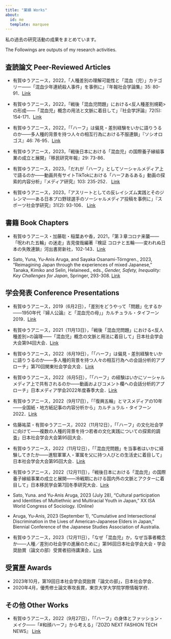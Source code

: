 ```yaml
---
title: "業績 Works"
about:
  id: me
  template: marquee
---
```

私の過去の研究活動の成果をまとめています。

The Followings are outputs of my research activities.

## 査読論文 Peer-Reviewed Articles
- 有賀ゆうアニース，2022，「人種差別の理解可能性と「混血（児）」カテゴリー――「混血少年連続殺人事件」を事例に」『年報社会学論集』35: 80-91．[Link](https://doi.org/10.5690/kantoh.2022.80)

- 有賀ゆうアニース，2022，「戦後「混血児問題」における<反人種差別規範>の形成――「混血児」概念の用法と文脈に着目して」『社会学評論』72(5): 154-171．[Link](https://doi.org/10.4057/jsr.73.154)

- 有賀ゆうアニース，2022，「「ハーフ」は偏見・差別経験をいかに語りうるのか――多人種的背景を持つ人々の相互行為における不服連鎖」『ソシオロゴス』46: 76-95．[Link](https://www.l.u-tokyo.ac.jp/~slogos/archive/46/46_ariga.pdf)

- 有賀ゆうアニース，2023，「戦後日本における「混血児」の国際養子縁組事業の成立と展開」『移民研究年報』29: 73-86．

- 有賀ゆうアニース，2023，「だれが「ハーフ」としてソーシャルメディア上で語るのか――動画共有サイトTikTokにおける「ハーフあるある」動画の探索的内容分析」『メディア研究』103: 235-252． [Link](https://www.jstage.jst.go.jp/article/jamsmedia/103/0/103_235/_article/-char/ja)

- 有賀ゆうアニース，2023，「アスリートとしての反レイシズム実践とそのジレンマ――ある日本プロ野球選手のソーシャルメディア投稿を事例に」『スポーツ社会学研究』31(2): 93-106． [Link](https://www.jstage.jst.go.jp/article/jjsss/31/2/31_31-2-03/_article/-char/ja/)

## 書籍 Book Chapters
- 有賀ゆうアニース・加藤聡・稲葉あや香，2021，「第３章コロナ来襲――「呪われた五輪」の迷走」吉見俊哉編著『検証 コロナと五輪――変われぬ日本の失敗連鎖』河出書房新社，102-143．[Link](https://www.kawade.co.jp/np/isbn/9784309631431/)

- Sato, Yuna, Yu-Anis Aruga, and Sayaka Osanami-Törngren., 2023,  “Reimagining Japan through the experiences of mixed Japanese,” Tanaka, Kimiko and Selin, Helaineed., eds., *Gender, Safety, Inequality: Key Challenges for Japan*, Springer, 293-308. [Link](https://link.springer.com/chapter/10.1007/978-3-031-36331-3_20)

## 学会発表 Conference Presentations
- 有賀ゆうアニース，2019（6月2日），「差別をどうやって「問題」化するか――1950年代『婦人公論』と「混血児の母」」カルチュラル・タイフーン2019．[Link](https://researchmap.jp/ya-ruga/presentations/24505175)

- 有賀ゆうアニース，2021（11月13日），「戦後「混血児問題」における<反人種差別>の論理――「混血児」概念の文脈と用法に着目して」日本社会学会大会第94回大会．[Link](https://researchmap.jp/ya-ruga/presentations/35854174)

- 有賀ゆうアニース，2022（6月19日），「「ハーフ」は偏見・差別経験をいかに語りうるのか――多人種的背景を持つ人々の相互行為への会話分析的アプローチ」第70回関東社会学会大会．[Link](https://researchmap.jp/ya-ruga/presentations/37167773)

- 有賀ゆうアニース，2022（6月5日），「「ハーフ」の経験はいかにソーシャルメディア上で共有されるのか――動画およびコメント欄への会話分析的アプローチ」日本メディア学会2022年度春季大会．[Link](https://researchmap.jp/ya-ruga/presentations/37167804)

- 有賀ゆうアニース，2022（9月17日），「「復興五輪」とマスメディアの10年――全国紙・地方紙記事の内容分析から」カルチュラル・タイフーン2022．[Link](https://researchmap.jp/ya-ruga/presentations/39829320)

- 佐藤祐菜・有賀ゆうアニース，2022（11月12日），「「ハーフ」の文化社会学に向けて——複数の人種的背景を持つ若者の文化実践についての探索的調査」日本社会学会大会第95回大会．

- 有賀ゆうアニース，2022（11月12日），「「混血児問題」を当事者はいかに経験してきたか——進駐軍軍人・軍属を父に持つ人びとの生活史に着目して」日本社会学会大会第95回大会．[Link]()

- 有賀ゆうアニース，2022（12月11日），「戦後日本における「混血児」の国際養子縁組事業の成立と展開――冷戦期における国内外の文脈とアクターに着目して」日本移民学会第7回冬季研究大会．[Link](https://researchmap.jp/ya-ruga/presentations/40653414)

- Sato, Yuna. and Yu-Anis Aruga, 2023 (July 28), “Cultural participation and Identities of Multiethnic and Multiracial Youth in Japan,” XX ISA World Congress of Sociology. (Online)

- Aruga, Yu-Anis, 2023 (September 1), “Cumulative and Intersectional Discrimination in the Lives of American-Japanese Elders in Japan,” Biennial Conference of the Japanese Studies Association of Australia.

- 有賀ゆうアニース，2023（12月11日），「なぜ「混血児」か，なぜ当事者概念か――人種／差別の社会学の進展のために」第96回日本社会学会大会・学会奨励賞（論文の部）受賞者招待講演会，[Link](https://researchmap.jp/ya-ruga/presentations/40653414)


## 受賞歴 Awards
- 2023年10月，第19回日本社会学会奨励賞「論文の部」，日本社会学会．
- 2020年4月，優秀修士論文専攻長賞，東京大学大学院学際情報学府．

## その他 Other Works
- 有賀ゆうアニース，2022（9月27日），「「ハーフ」の身体とファッション・メイク――「#和顔ハーフ」から考える」『ZOZO NEXT FASHION TECH NEWS』 [Link](https://fashiontechnews.zozo.com/series/series_fashion_technology/ariga_yu_anis)